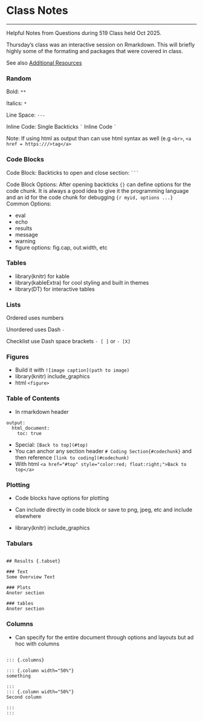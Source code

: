 # Class Notes

---

Helpful Notes from Questions during 519 Class held Oct 2025.

Thursday's class was an interactive session on Rmarkdown. This will briefly
highly some of the formating and packages that were covered in class.

See also [Additional
Resources](https://lshep.github.io/RPC519RBioc/additional_resources.html#rmarkdown-and-quarto)

### Random

Bold: `**`

Italics: `*`

Line Space: `---`

Inline Code: Single Backticks ```` ` ```` Inline Code ```` ` ````

Note: If using html as output than can use html syntax as well (e.g `<br>`, `<a
href = https:///>tag</a>` 

### Code Blocks

Code Block: Backticks  to open and close section:  ```` ``` ````

Code Block Options: After opening backticks `{}` can define options for the code
chunk. It is always a good idea to give it the programming language and an id
for the code chunk for debugging `{r myid, options ...}`
Common Options:

- eval
- echo
- results
- message
- warning
- figure options: fig.cap, out.width, etc

### Tables

- library(knitr) for kable
- library(kableExtra) for cool styling and built in themes
- library(DT) for interactive tables

### Lists

Ordered uses numbers

Unordered uses Dash `-`

Checklist use Dash space brackets `- [ ]` or `- [X]` 

### Figures

- Build it with `![image caption](path to image)`
- library(knitr) include_graphics
- html `<figure>`

### Table of Contents

- In rmarkdown header
```
output:
  html_document:
    toc: true

```
- Special: `[Back to top](#top)`
- You can anchor any section header `# Coding Section{#codechunk}` and then
reference `[link to coding](#codechunk)`
- With html `<a href="#top" style="color:red; float:right;">Back to top</a>`


### Plotting

- Code blocks have options for plotting

- Can include directly in code block or save to png, jpeg, etc and include
  elsewhere

- library(knitr) include_graphics


### Tabulars

```

## Results {.tabset}

### Text
Some Overview Text

### Plots
Anoter section

### tables
Anoter section

```


### Columns

- Can specify for the entire document through options and layouts but ad hoc
  with columns

```

::: {.columns}

::: {.column width="50%"}
something

:::
::: {.column width="50%"}
Second column

:::
:::

```